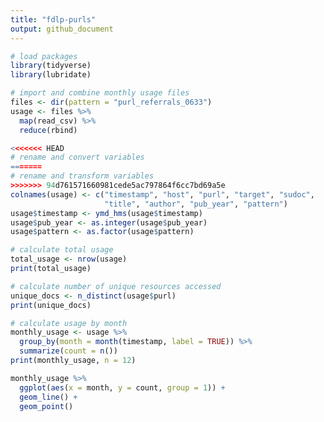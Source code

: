 ```yaml
---
title: "fdlp-purls"
output: github_document
---
```


```r
# load packages
library(tidyverse)
library(lubridate)
```

```r
# import and combine monthly usage files
files <- dir(pattern = "purl_referrals_0633")
usage <- files %>%
  map(read_csv) %>%
  reduce(rbind)
```

```r
<<<<<<< HEAD
# rename and convert variables
=======
# rename and transform variables
>>>>>>> 94d761571660981cede5ac797864f6cc7bd69a5e
colnames(usage) <- c("timestamp", "host", "purl", "target", "sudoc", 
                     "title", "author", "pub_year", "pattern")
usage$timestamp <- ymd_hms(usage$timestamp)
usage$pub_year <- as.integer(usage$pub_year)
usage$pattern <- as.factor(usage$pattern)
```

```r
# calculate total usage
total_usage <- nrow(usage)
print(total_usage)
```

```r
# calculate number of unique resources accessed
unique_docs <- n_distinct(usage$purl)
print(unique_docs)
```

```r
# calculate usage by month
monthly_usage <- usage %>%
  group_by(month = month(timestamp, label = TRUE)) %>%
  summarize(count = n())
print(monthly_usage, n = 12)
```

```r
monthly_usage %>%
  ggplot(aes(x = month, y = count, group = 1)) +
  geom_line() +
  geom_point()
```

